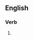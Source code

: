 {{also|fulgurâtes}}

==English==

===Verb===
{{head|en|verb form}}

# {{en-third-person singular of|fulgurate}}